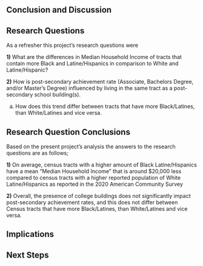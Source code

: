 <div class="text-box">
# Conclusion and Discussion 
</div>

<div class="text-box">

## Research Questions 

As a refresher this project's research questions were 


**1)** What are the differences in Median Household Income of tracts that contain more Black and Latine/Hispanics
in comparison to White and Latine/Hispanic? 

**2)** How is post-secondary achievement rate (Associate, Bachelors Degree, and/or Master's Degree) influenced by living in the same tract as a post-secondary school building(s). 

  a) How does this trend differ between tracts that have more Black/Latines, than White/Latines and vice versa. 
        
</div> 
        
<div class="text-box">

## Research Question Conclusions 

Based on the present project's analysis the answers to the research questions are as follows; 

**1)** On average, census tracts with a higher amount of Black Latine/Hispanics have a mean “Median Household Income” that is around $20,000 less compared to census tracts with a higher reported population of White Latine/Hispanics as reported in the 2020 American Community Survey

**2)** Overall, the  presence of college buildings does not significantly impact post-secondary achievement rates, and this does not differ between Census tracts that have more Black/Latines, than White/Latines and vice versa.

</div>


<div class="text-box">


## Implications



</div>


<div class="text-box">


## Next Steps



</div>